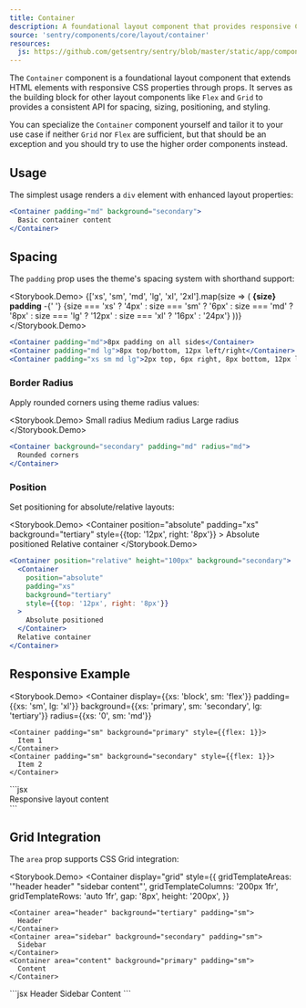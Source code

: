 ```yaml
---
title: Container
description: A foundational layout component that provides responsive CSS properties through props, serving as the building block for other layout components.
source: 'sentry/components/core/layout/container'
resources:
  js: https://github.com/getsentry/sentry/blob/master/static/app/components/core/layout/container.tsx
---
```





The `Container` component is a foundational layout component that extends HTML elements with responsive CSS properties through props. It serves as the building block for other layout components like `Flex` and `Grid` to provides a consistent API for spacing, sizing, positioning, and styling.

You can specialize the `Container` component yourself and tailor it to your use case if neither `Grid` nor `Flex` are sufficient, but that should be an exception and you should try to use the higher order components instead.

## Usage

The simplest usage renders a `div` element with enhanced layout properties:

```jsx
<Container padding="md" background="secondary">
  Basic container content
</Container>
```

## Spacing

The `padding` prop uses the theme's spacing system with shorthand support:

<Storybook.Demo>
  <Container display="flex" direction="column" gap="md">
    {['xs', 'sm', 'md', 'lg', 'xl', '2xl'].map(size => (
      <Container key={size} background="tertiary" padding={size}>
        <strong>{size} padding</strong> -{' '}
        {size === 'xs'
          ? '4px'
          : size === 'sm'
            ? '6px'
            : size === 'md'
              ? '8px'
              : size === 'lg'
                ? '12px'
                : size === 'xl'
                  ? '16px'
                  : '24px'}
      </Container>
    ))}
  </Container>
</Storybook.Demo>
```jsx
<Container padding="md">8px padding on all sides</Container>
<Container padding="md lg">8px top/bottom, 12px left/right</Container>
<Container padding="xs sm md lg">2px top, 6px right, 8px bottom, 12px left</Container>
```

### Border Radius

Apply rounded corners using theme radius values:

<Storybook.Demo>
  <Container display="flex" gap="md">
    <Container background="secondary" padding="md" radius="sm">
      Small radius
    </Container>
    <Container background="secondary" padding="md" radius="md">
      Medium radius
    </Container>
    <Container background="secondary" padding="md" radius="lg">
      Large radius
    </Container>
  </Container>
</Storybook.Demo>
```jsx
<Container background="secondary" padding="md" radius="md">
  Rounded corners
</Container>
```

### Position

Set positioning for absolute/relative layouts:

<Storybook.Demo>
  <Container position="relative" height="100px" background="secondary">
    <Container
      position="absolute"
      padding="xs"
      background="tertiary"
      style={{top: '12px', right: '8px'}}
    >
      Absolute positioned
    </Container>
    Relative container
  </Container>
</Storybook.Demo>
```jsx
<Container position="relative" height="100px" background="secondary">
  <Container
    position="absolute"
    padding="xs"
    background="tertiary"
    style={{top: '12px', right: '8px'}}
  >
    Absolute positioned
  </Container>
  Relative container
</Container>
```

## Responsive Example

<Storybook.Demo>
  <Container
    display={{xs: 'block', sm: 'flex'}}
    padding={{xs: 'sm', lg: 'xl'}}
    background={{xs: 'primary', sm: 'secondary', lg: 'tertiary'}}
    radius={{xs: '0', sm: 'md'}}
  >
    <Container padding="sm" background="primary" style={{flex: 1}}>
      Item 1
    </Container>
    <Container padding="sm" background="secondary" style={{flex: 1}}>
      Item 2
    </Container>
  </Container>
</Storybook.Demo>
```jsx
<Container
  // Changes from block to flex layout at sm breakpoint
  display={{xs: 'block', sm: 'flex'}}
  // Padding increases at lg breakpoint
  padding={{xs: 'sm', lg: 'xl'}}
  // Background changes at sm and lg breakpoints
  background={{xs: 'primary', sm: 'secondary', lg: 'tertiary'}}
  // Adds border radius at sm breakpoint
  radius={{xs: '0', sm: 'md'}}
>
  <div>Responsive layout content</div>
</Container>
```

## Grid Integration

The `area` prop supports CSS Grid integration:

<Storybook.Demo>
  <Container
    display="grid"
    style={{
      gridTemplateAreas: '"header header" "sidebar content"',
      gridTemplateColumns: '200px 1fr',
      gridTemplateRows: 'auto 1fr',
      gap: '8px',
      height: '200px',
    }}
  >
    <Container area="header" background="tertiary" padding="sm">
      Header
    </Container>
    <Container area="sidebar" background="secondary" padding="sm">
      Sidebar
    </Container>
    <Container area="content" background="primary" padding="sm">
      Content
    </Container>
  </Container>
</Storybook.Demo>
```jsx
<Container
  display="grid"
  style={{
    gridTemplateAreas: '"header header" "sidebar content"',
    gridTemplateColumns: '200px 1fr',
    gridTemplateRows: 'auto 1fr',
  }}
>
  <Container area="header" background="tertiary" padding="sm">
    Header
  </Container>
  <Container area="sidebar" background="secondary" padding="sm">
    Sidebar
  </Container>
  <Container area="content" background="primary" padding="sm">
    Content
  </Container>
</Container>
```
